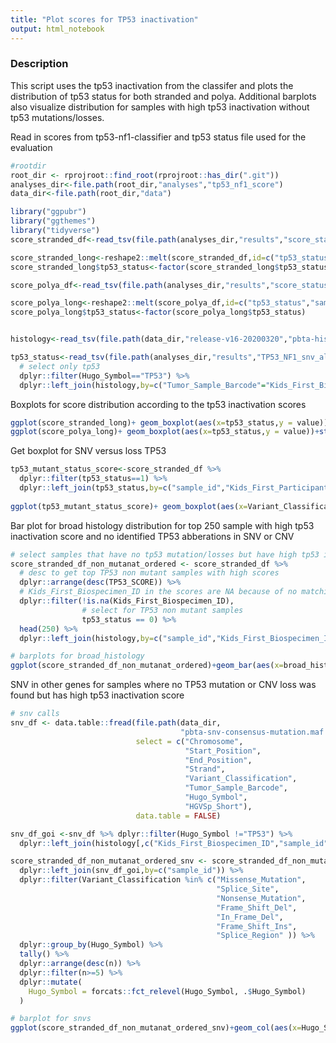 ```yaml
---
title: "Plot scores for TP53 inactivation"
output: html_notebook
---
```


### Description
This script uses the tp53 inactivation from the classifer
and plots the distribution of tp53 status for both stranded and polya.
Additional barplots also visualize distribution for samples with high
tp53 inactivation without tp53 mutations/losses.


Read in scores from tp53-nf1-classifier and tp53 status file used for the evaluation
```r

#rootdir
root_dir <- rprojroot::find_root(rprojroot::has_dir(".git"))
analyses_dir<-file.path(root_dir,"analyses","tp53_nf1_score")
data_dir<-file.path(root_dir,"data")

library("ggpubr")
library("ggthemes")
library("tidyverse")
score_stranded_df<-read_tsv(file.path(analyses_dir,"results","score_status_stranded.tsv")) %>% dplyr::select("TP53_SCORE","tp53_status","sample_id","Kids_First_Biospecimen_ID","Kids_First_Participant_ID") %>% unique()

score_stranded_long<-reshape2::melt(score_stranded_df,id=c("tp53_status","sample_id","Kids_First_Biospecimen_ID","Kids_First_Participant_ID")) 
score_stranded_long$tp53_status<-factor(score_stranded_long$tp53_status)

score_polya_df<-read_tsv(file.path(analyses_dir,"results","score_status_polya.tsv")) %>% dplyr::select("TP53_SCORE","tp53_status","sample_id","Kids_First_Biospecimen_ID","Kids_First_Participant_ID") %>% unique()

score_polya_long<-reshape2::melt(score_polya_df,id=c("tp53_status","sample_id","Kids_First_Biospecimen_ID","Kids_First_Participant_ID")) 
score_polya_long$tp53_status<-factor(score_polya_long$tp53_status)


histology<-read_tsv(file.path(data_dir,"release-v16-20200320","pbta-histologies.tsv"))

tp53_status<-read_tsv(file.path(analyses_dir,"results","TP53_NF1_snv_alteration.tsv")) %>%
  # select only tp53
  dplyr::filter(Hugo_Symbol=="TP53") %>%
  dplyr::left_join(histology,by=c("Tumor_Sample_Barcode"="Kids_First_Biospecimen_ID"))
```

Boxplots for score distribution according to the tp53 inactivation scores
```r
ggplot(score_stranded_long)+ geom_boxplot(aes(x=tp53_status,y = value))+stat_compare_means(aes(x=tp53_status,y = value))+ggtitle("stranded")+theme_bw()
ggplot(score_polya_long)+ geom_boxplot(aes(x=tp53_status,y = value))+stat_compare_means(aes(x=tp53_status,y = value))+ggtitle("polya")+theme_bw()
```

Get boxplot for SNV versus loss TP53 
```r
tp53_mutant_status_score<-score_stranded_df %>%
  dplyr::filter(tp53_status==1) %>%
  dplyr::left_join(tp53_status,by=c("sample_id","Kids_First_Participant_ID"))
 
ggplot(tp53_mutant_status_score)+ geom_boxplot(aes(x=Variant_Classification ,y = TP53_SCORE))+stat_compare_means(aes(x=Variant_Classification ,y = TP53_SCORE))+theme_bw()+ggtitle("Distribution of scores across abberations")+theme(axis.text.x = element_text(angle=60))
```


Bar plot for broad histology distribution for top 250 sample with
high tp53 inactivation score and no identified TP53 abberations in
SNV or CNV
```r
# select samples that have no tp53 mutation/losses but have high tp53 inactivation score 
score_stranded_df_non_mutanat_ordered <- score_stranded_df %>%
  # desc to get top TP53 non mutant samples with high scores
  dplyr::arrange(desc(TP53_SCORE)) %>%
  # Kids_First_Biospecimen_ID in the scores are NA because of no matching SNV samples
  dplyr::filter(!is.na(Kids_First_Biospecimen_ID),
                # select for TP53 non mutant samples
                tp53_status == 0) %>%
  head(250) %>%
  dplyr::left_join(histology,by=c("sample_id","Kids_First_Biospecimen_ID","Kids_First_Participant_ID"))

# barplots for broad_histology
ggplot(score_stranded_df_non_mutanat_ordered)+geom_bar(aes(x=broad_histology))+theme(axis.text.x = element_text(angle=90))+coord_flip()+ylab("count")+xlab("broad_histology")+theme_bw()+ggtitle("Distribution of broad histology of TP53 non-mutant samples with high scores  ")

```

SNV in other genes for samples where no TP53 mutation or CNV loss 
was found but has high tp53 inactivation score
```r
# snv calls
snv_df <- data.table::fread(file.path(data_dir,
                                      "pbta-snv-consensus-mutation.maf.tsv.gz"),
                            select = c("Chromosome",
                                       "Start_Position",
                                       "End_Position",
                                       "Strand",
                                       "Variant_Classification",
                                       "Tumor_Sample_Barcode",
                                       "Hugo_Symbol",
                                       "HGVSp_Short"),
                            data.table = FALSE)

snv_df_goi <-snv_df %>% dplyr::filter(Hugo_Symbol !="TP53") %>%
  dplyr::left_join(histology[,c("Kids_First_Biospecimen_ID","sample_id")],by=c("Tumor_Sample_Barcode"="Kids_First_Biospecimen_ID")) 

score_stranded_df_non_mutanat_ordered_snv <- score_stranded_df_non_mutanat_ordered %>%
  dplyr::left_join(snv_df_goi,by=c("sample_id")) %>%
  dplyr::filter(Variant_Classification %in% c("Missense_Mutation",
                                              "Splice_Site",
                                              "Nonsense_Mutation",
                                              "Frame_Shift_Del",
                                              "In_Frame_Del",
                                              "Frame_Shift_Ins",
                                              "Splice_Region" )) %>%
  dplyr::group_by(Hugo_Symbol) %>%
  tally() %>%
  dplyr::arrange(desc(n)) %>%
  dplyr::filter(n>=5) %>%
  dplyr::mutate(
    Hugo_Symbol = forcats::fct_relevel(Hugo_Symbol, .$Hugo_Symbol)
  )

# barplot for snvs
ggplot(score_stranded_df_non_mutanat_ordered_snv)+geom_col(aes(x=Hugo_Symbol,y=n))+theme(axis.text.x = element_text(angle=90))+coord_flip()+ylab("count")+xlab("broad_histology")+theme_bw()+ggtitle("Distribution of mutated genes in TP53 non-mutant samples with high scores ")


```


